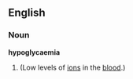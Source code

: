 ==English==

===Noun===
'''hypoglycaemia'''

# {{medical}} {{alternative spelling of|hypocalcemia}} (Low levels of [[ion]]s in the [[blood]].)